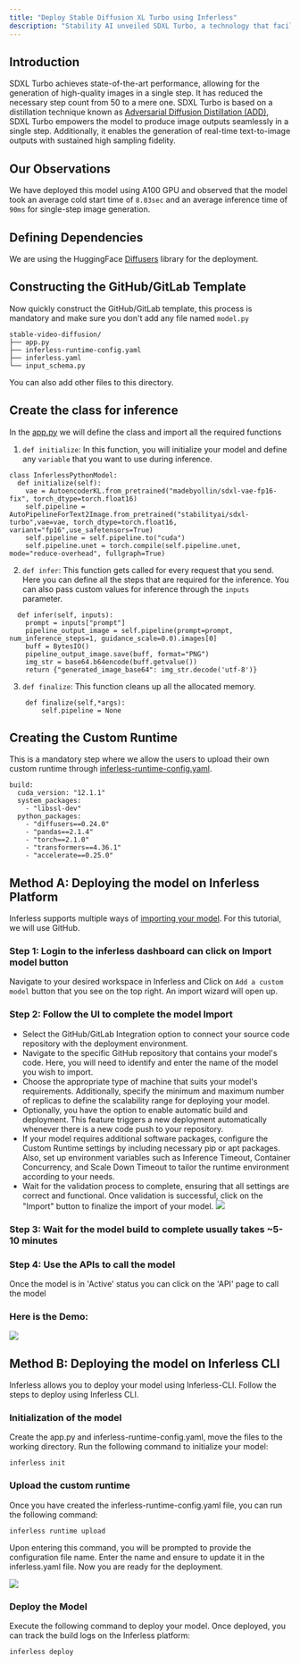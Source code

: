 ```yaml
---
title: "Deploy Stable Diffusion XL Turbo using Inferless"
description: "Stability AI unveiled SDXL Turbo, a technology that facilitates high-quality image generation in just one step, utilizing an advanced distillation technique known as Adversarial Diffusion Distillation"
---
```


## Introduction

SDXL Turbo achieves state-of-the-art performance, allowing for the generation of high-quality images in a single step. It has reduced the necessary step count from 50 to a mere one. SDXL Turbo is based on a distillation technique known as [Adversarial Diffusion Distillation (ADD)](https://stability.ai/research/adversarial-diffusion-distillation), SDXL Turbo empowers the model to produce image outputs seamlessly in a single step. Additionally, it enables the generation of real-time text-to-image outputs with sustained high sampling fidelity.

## Our Observations

We have deployed this model using A100 GPU and observed that the model took an average cold start time of `8.03sec` and an average inference time of `90ms` for single-step image generation.

## Defining Dependencies

We are using the HuggingFace [Diffusers](https://github.com/huggingface/diffusers) library for the deployment.

## Constructing the GitHub/GitLab Template

Now quickly construct the GitHub/GitLab template, this process is mandatory and make sure you don't add any file named `model.py`

```
stable-video-diffusion/
├── app.py
├── inferless-runtime-config.yaml
├── inferless.yaml
└── input_schema.py
```

You can also add other files to this directory.

## Create the class for inference

In the [app.py](https://github.com/inferless/inferless_tutorials/blob/main/image_generation/SDXL-Turbo/app.py) we will define the class and import all the required functions

1.  `def initialize`: In this function, you will initialize your model and define any `variable` that you want to use during inference.

```
class InferlessPythonModel:
  def initialize(self):
    vae = AutoencoderKL.from_pretrained("madebyollin/sdxl-vae-fp16-fix", torch_dtype=torch.float16)
    self.pipeline = AutoPipelineForText2Image.from_pretrained("stabilityai/sdxl-turbo",vae=vae, torch_dtype=torch.float16, variant="fp16",use_safetensors=True)
    self.pipeline = self.pipeline.to("cuda")
    self.pipeline.unet = torch.compile(self.pipeline.unet, mode="reduce-overhead", fullgraph=True)
```

2.  `def infer`: This function gets called for every request that you send. Here you can define all the steps that are required for the inference. You can also pass custom values for inference through the `inputs` parameter.

```
  def infer(self, inputs):
    prompt = inputs["prompt"]
    pipeline_output_image = self.pipeline(prompt=prompt, num_inference_steps=1, guidance_scale=0.0).images[0]
    buff = BytesIO()
    pipeline_output_image.save(buff, format="PNG")
    img_str = base64.b64encode(buff.getvalue())
    return {"generated_image_base64": img_str.decode('utf-8')}
```

3.  `def finalize`: This function cleans up all the allocated memory.

```
    def finalize(self,*args):
        self.pipeline = None
```

## Creating the Custom Runtime

This is a mandatory step where we allow the users to upload their own custom runtime through [inferless-runtime-config.yaml](https://github.com/inferless/inferless_tutorials/blob/main/image_generation/SDXL-Turbo/inferless-runtime-config.yaml).

```
build:
  cuda_version: "12.1.1"
  system_packages:
    - "libssl-dev"
  python_packages:
    - "diffusers==0.24.0"
    - "pandas==2.1.4"
    - "torch==2.1.0"
    - "transformers==4.36.1"
    - "accelerate==0.25.0"
```

##  Method A: Deploying the model on Inferless Platform

Inferless supports multiple ways of [importing your model](https://docs.inferless.com/model-import/file-structure-requirements). For this tutorial, we will use GitHub. 

### Step 1: Login to the inferless dashboard can click on Import model button
Navigate to your desired workspace in Inferless and Click on `Add a custom model` button that you see on the top right. An import wizard will open up.

### Step 2: Follow the UI to complete the model  Import
- Select the GitHub/GitLab Integration option to connect your source code repository with the deployment environment.
- Navigate to the specific GitHub repository that contains your model's code. Here, you will need to identify and enter the name of the model you wish to import.
- Choose the appropriate type of machine that suits your model's requirements. Additionally, specify the minimum and maximum number of replicas to define the scalability range for deploying your model.
- Optionally, you have the option to enable automatic build and deployment. This feature triggers a new deployment automatically whenever there is a new code push to your repository.
- If your model requires additional software packages, configure the Custom Runtime settings by including necessary pip or apt packages. Also, set up environment variables such as  Inference Timeout, Container Concurrency, and Scale Down Timeout to tailor the runtime environment according to your needs.
- Wait for the validation process to complete, ensuring that all settings are correct and functional. Once validation is successful, click on the "Import" button to finalize the import of your model.
![](/images/import.jpg)

### Step 3: Wait for the model build to complete usually takes ~5-10 minutes

### Step 4: Use the APIs to call the model
Once the model is in 'Active' status you can click on the 'API' page to call the model

### Here is the Demo:

![](/gif/gif9.gif)

 

## Method B: Deploying the model on Inferless CLI

Inferless allows you to deploy your model using Inferless-CLI. Follow the steps to deploy using Inferless CLI.

### Initialization of the model

Create the app.py and inferless-runtime-config.yaml, move the files to the working directory. Run the following command to initialize your model:

```
inferless init
```

### Upload the custom runtime

Once you have created the inferless-runtime-config.yaml file, you can run the following command:

```
inferless runtime upload
```

Upon entering this command, you will be prompted to provide the configuration file name. Enter the name and ensure to update it in the inferless.yaml file. Now you are ready for the deployment.

![](/images/llama70b-6.png)

### Deploy the Model

Execute the following command to deploy your model. Once deployed, you can track the build logs on the Inferless platform:

```
inferless deploy
```